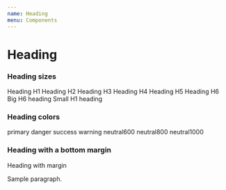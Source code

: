 ```yaml
---
name: Heading
menu: Components
---
```



# Heading

<Props of={Heading} />


### Heading sizes

<Playground>
  <Heading as="h1">Heading H1</Heading>
  <Heading as="h2">Heading H2</Heading>
  <Heading as="h3">Heading H3</Heading>
  <Heading as="h4">Heading H4</Heading>
  <Heading as="h5">Heading H5</Heading>
  <Heading as="h6">Heading H6</Heading>
  <Heading as="h6" sizing="h1">Big H6 heading</Heading>
  <Heading as="h1" sizing="h6">Small H1 heading</Heading>
</Playground>


### Heading colors

<Playground>
  <Heading as="h5" color="primary">primary</Heading>
  <Heading as="h5" color="danger">danger</Heading>
  <Heading as="h5" color="success">success</Heading>
  <Heading as="h5" color="warning">warning</Heading>
  <Heading as="h5" color="neutral600">neutral600</Heading>
  <Heading as="h5" color="neutral800">neutral800</Heading>
  <Heading as="h5" color="neutral1000">neutral1000</Heading>
</Playground>

### Heading with a bottom margin

<Playground>
  <Heading as="h3" marginBottom={true}>Heading with margin</Heading>
  <p>Sample paragraph.</p>
</Playground>